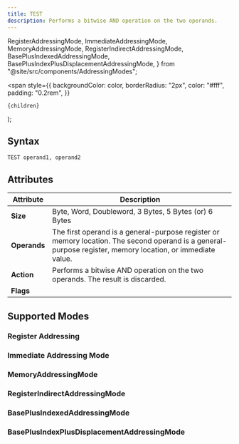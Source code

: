 ```yaml
---
title: TEST
description: Performs a bitwise AND operation on the two operands.
---
```


  RegisterAddressingMode,
  ImmediateAddressingMode,
  MemoryAddressingMode,
  RegisterIndirectAddressingMode,
  BasePlusIndexedAddressingMode,
  BasePlusIndexPlusDisplacementAddressingMode,
} from "@site/src/components/AddressingModes";

  <span
    style={{
      backgroundColor: color,
      borderRadius: "2px",
      color: "#fff",
      padding: "0.2rem",
    }}
  >
    {children}
  </span>
);

## Syntax

```asm6502
TEST operand1, operand2
```

## Attributes

| Attribute    | Description                                                                                                                                                |
| ------------ | ---------------------------------------------------------------------------------------------------------------------------------------------------------- |
| **Size**     | Byte, Word, Doubleword, 3 Bytes, 5 Bytes (or) 6 Bytes                                                                                                      |
| **Operands** | The first operand is a general-purpose register or memory location. The second operand is a general-purpose register, memory location, or immediate value. |
| **Action**   | Performs a bitwise AND operation on the two operands. The result is discarded.                                                                             |
| **Flags**    | <FlagsChangedTable carryFlag={false} overflowFlag={false} zeroFlag="changed" signFlag="changed" parityFlag="changed" />                                    |

## Supported Modes

### Register Addressing

<RegisterAddressingMode instructionName="TEST" />

### Immediate Addressing Mode

<ImmediateAddressingMode instructionName="TEST" />

### MemoryAddressingMode

<MemoryAddressingMode instructionName="TEST" />

### RegisterIndirectAddressingMode

  <RegisterIndirectAddressingMode instructionName="TEST" />


### BasePlusIndexedAddressingMode

<BasePlusIndexedAddressingMode instructionName="TEST"/>

### BasePlusIndexPlusDisplacementAddressingMode

<BasePlusIndexPlusDisplacementAddressingMode instructionName="TEST" />
